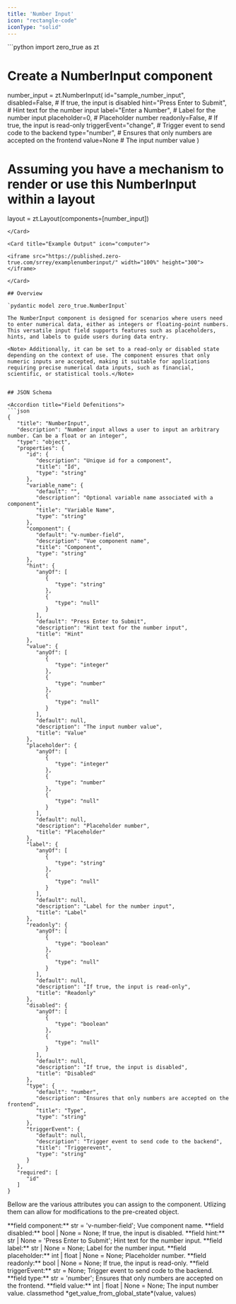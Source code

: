```yaml
---
title: 'Number Input'
icon: "rectangle-code"
iconType: "solid"
---
```


<Card title="Example Usage" icon="code">
  ```python
import zero_true as zt

# Create a NumberInput component
number_input = zt.NumberInput(
    id="sample_number_input",
    disabled=False,             # If true, the input is disabled
    hint="Press Enter to Submit",  # Hint text for the number input
    label="Enter a Number",     # Label for the number input
    placeholder=0,              # Placeholder number
    readonly=False,             # If true, the input is read-only
    triggerEvent="change",      # Trigger event to send code to the backend
    type="number",              # Ensures that only numbers are accepted on the frontend
    value=None                  # The input number value
)

# Assuming you have a mechanism to render or use this NumberInput within a layout
layout = zt.Layout(components=[number_input])

```
</Card>

<Card title="Example Output" icon="computer">

<iframe src="https://published.zero-true.com/srrey/examplenumberinput/" width="100%" height="300"></iframe>

</Card>

## Overview

`pydantic model zero_true.NumberInput` 

The NumberInput component is designed for scenarios where users need to enter numerical data, either as integers or floating-point numbers. This versatile input field supports features such as placeholders, hints, and labels to guide users during data entry. 

<Note> Additionally, it can be set to a read-only or disabled state depending on the context of use. The component ensures that only numeric inputs are accepted, making it suitable for applications requiring precise numerical data inputs, such as financial, scientific, or statistical tools.</Note>


## JSON Schema

<Accordion title="Field Defenitions"> 
```json
{
   "title": "NumberInput",
   "description": "Number input allows a user to input an arbitrary number. Can be a float or an integer",
   "type": "object",
   "properties": {
      "id": {
         "description": "Unique id for a component",
         "title": "Id",
         "type": "string"
      },
      "variable_name": {
         "default": "",
         "description": "Optional variable name associated with a component",
         "title": "Variable Name",
         "type": "string"
      },
      "component": {
         "default": "v-number-field",
         "description": "Vue component name",
         "title": "Component",
         "type": "string"
      },
      "hint": {
         "anyOf": [
            {
               "type": "string"
            },
            {
               "type": "null"
            }
         ],
         "default": "Press Enter to Submit",
         "description": "Hint text for the number input",
         "title": "Hint"
      },
      "value": {
         "anyOf": [
            {
               "type": "integer"
            },
            {
               "type": "number"
            },
            {
               "type": "null"
            }
         ],
         "default": null,
         "description": "The input number value",
         "title": "Value"
      },
      "placeholder": {
         "anyOf": [
            {
               "type": "integer"
            },
            {
               "type": "number"
            },
            {
               "type": "null"
            }
         ],
         "default": null,
         "description": "Placeholder number",
         "title": "Placeholder"
      },
      "label": {
         "anyOf": [
            {
               "type": "string"
            },
            {
               "type": "null"
            }
         ],
         "default": null,
         "description": "Label for the number input",
         "title": "Label"
      },
      "readonly": {
         "anyOf": [
            {
               "type": "boolean"
            },
            {
               "type": "null"
            }
         ],
         "default": null,
         "description": "If true, the input is read-only",
         "title": "Readonly"
      },
      "disabled": {
         "anyOf": [
            {
               "type": "boolean"
            },
            {
               "type": "null"
            }
         ],
         "default": null,
         "description": "If true, the input is disabled",
         "title": "Disabled"
      },
      "type": {
         "default": "number",
         "description": "Ensures that only numbers are accepted on the frontend",
         "title": "Type",
         "type": "string"
      },
      "triggerEvent": {
         "default": null,
         "description": "Trigger event to send code to the backend",
         "title": "Triggerevent",
         "type": "string"
      }
   },
   "required": [
      "id"
   ]
}
```
</Accordion> 


<Info>Bellow are the various attributes you can assign to the component. Utlizing them can allow for modifications to the pre-created object.</Info>

<ResponseField name="zero_true.NumberInput" type="Zero True Component">
  <Expandable title="properties">
   <AccordionGroup>
<Accordion title="field component">
      **field component:** str = 'v-number-field'; 
      Vue component name.
</Accordion>

<Accordion title="field disabled">
      **field disabled:** bool | None = None; 
      If true, the input is disabled.
</Accordion>

<Accordion title="field hint">
      **field hint:** str | None = 'Press Enter to Submit'; 
      Hint text for the number input.
</Accordion>

<Accordion title="field label">
      **field label:** str | None = None; 
      Label for the number input.
</Accordion>

<Accordion title="field placeholder">
      **field placeholder:** int | float | None = None; 
      Placeholder number.
</Accordion>

<Accordion title="field readonly">
      **field readonly:** bool | None = None; 
      If true, the input is read-only.
</Accordion>

<Accordion title="field triggerEvent">
      **field triggerEvent:** str = None; 
      Trigger event to send code to the backend.
</Accordion>

<Accordion title="field type">
      **field type:** str = 'number'; 
      Ensures that only numbers are accepted on the frontend.
</Accordion>

<Accordion title="field value">
      **field value:** int | float | None = None; 
      The input number value.
</Accordion>
   </AccordionGroup>
  </Expandable>
</ResponseField>

<Card title="Methods">
  classmethod *get_value_from_global_state*(value, values)
</Card>










